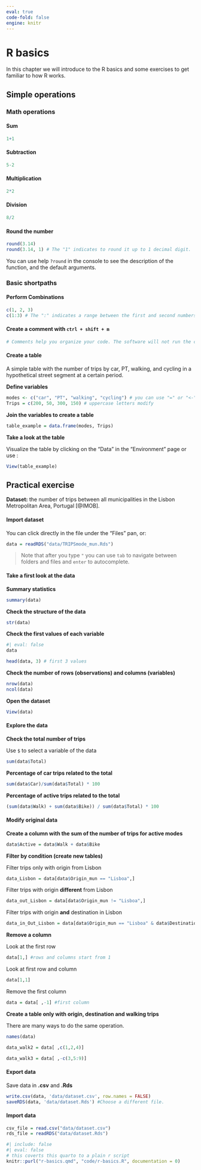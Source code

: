 ```yaml
---
eval: true
code-fold: false
engine: knitr
---
```


# R basics

In this chapter we will introduce to the R basics and some exercises to get familiar to how R works.

## Simple operations

### Math operations

#### **Sum**

```r
1+1
```

#### **Subtraction**

```r
5-2
```

#### **Multiplication**

```r
2*2
```

#### **Division**

```r
8/2
```

#### **Round the number**

```r
round(3.14)
round(3.14, 1) # The "1" indicates to round it up to 1 decimal digit.
```

You can use help `?round` in the console to see the description of the function, and the default arguments.

### Basic shortpaths

#### **Perform Combinations**

```r
c(1, 2, 3)
c(1:3) # The ":" indicates a range between the first and second numbers. 
```

#### **Create a comment with `ctrl + shift + m`**

```r
# Comments help you organize your code. The software will not run the comment. 
```

#### Create a table

A simple table with the number of trips by car, PT, walking, and cycling in a hypothetical street segment at a certain period.

**Define variables**

```r
modes <- c("car", "PT", "walking", "cycling") # you can use "=" or "<-"
Trips = c(200, 50, 300, 150) # uppercase letters modify

```

**Join the variables to create a table**

```r
table_example = data.frame(modes, Trips)
```

**Take a look at the table**

Visualize the table by clicking on the "Data" in the "Environment" page or use :

```r
View(table_example)
```

## Practical exercise

**Dataset:** the number of trips between all municipalities in the Lisbon Metropolitan Area, Portugal [@IMOB].

#### Import dataset

You can click directly in the file under the "Files" pan, or:

```r
data = readRDS("data/TRIPSmode_mun.Rds")
```

> Note that after you type `"` you can use `tab` to navigate between folders and files and `enter` to autocomplete.

#### Take a first look at the data

**Summary statistics**

```r
summary(data)
```

**Check the structure of the data**

```r
str(data)
```

**Check the first values of each variable**

```r
#| eval: false
data
```

```r
head(data, 3) # first 3 values
```

**Check the number of rows (observations) and columns (variables)**

```r
nrow(data)
ncol(data)
```

**Open the dataset**

```r
View(data)
```

#### Explore the data

**Check the total number of trips**

Use `$` to select a variable of the data

```r
sum(data$Total)
```

**Percentage of car trips related to the total**

```r
sum(data$Car)/sum(data$Total) * 100
```

**Percentage of active trips related to the total**

```r
(sum(data$Walk) + sum(data$Bike)) / sum(data$Total) * 100
```

#### Modify original data

**Create a column with the sum of the number of trips for active modes**

```r
data$Active = data$Walk + data$Bike
```

**Filter by condition (create new tables)**

Filter trips only with origin from Lisbon

```r
data_Lisbon = data[data$Origin_mun == "Lisboa",]
```

Filter trips with origin **different** from Lisbon

```r
data_out_Lisbon = data[data$Origin_mun != "Lisboa",]
```

Filter trips with origin **and** destination in Lisbon

```r
data_in_Out_Lisbon = data[data$Origin_mun == "Lisboa" & data$Destination_mun == "Lisboa",]
```

**Remove a column**

Look at the first row

```r
data[1,] #rows and columns start from 1
```

Look at first row and column

```r
data[1,1]
```

Remove the first column

```r
data = data[ ,-1] #first column
```

**Create a table only with origin, destination and walking trips**

There are many ways to do the same operation.

```r
names(data)
```

```r
data_walk2 = data[ ,c(1,2,4)]
```

```r
data_walk3 = data[ ,-c(3,5:9)]
```

#### Export data

Save data in **.csv** and **.Rds**

```r
write.csv(data, 'data/dataset.csv', row.names = FALSE)
saveRDS(data, 'data/dataset.Rds') #Choose a different file. 
```

#### Import data

```r
csv_file = read.csv("data/dataset.csv")
rds_file = readRDS("data/dataset.Rds")
```

```r
#| include: false
#| eval: false
# this coverts this quarto to a plain r script
knitr::purl("r-basics.qmd", "code/r-basics.R", documentation = 0)

```
